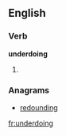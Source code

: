 ==English==

===Verb===
'''underdoing'''

# {{third-person singular of|[[underdo]]}}

===Anagrams===
* [[redounding#English|redounding]]

[[fr:underdoing]]
